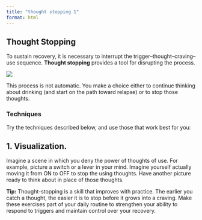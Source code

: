 ```yaml
---
title: "thought stopping 1"
format: html
---
```


## Thought Stopping

To sustain recovery, it is necessary to interrupt the trigger–thought–craving–use sequence<!--refer to trigger_thought_craving_reading.qmd-->. **Thought stopping** provides a tool for disrupting the process.

![](https://github.com/jjcurtin/aud_support/blob/main/modules/images/thought_stopping.png?raw=true)

This process is not automatic. You make a choice either to continue thinking about drinking (and start on the path toward relapse) or to stop those thoughts.


### Techniques

Try the techniques described below, and use those that work best for you:

## 1.  Visualization. 
Imagine a scene in which you deny the power of thoughts of use. For example, picture a switch or a lever in your mind. Imagine yourself actually moving it from ON to OFF to stop the using thoughts. Have another picture ready to think about in place of those thoughts.


**Tip:** Thought-stopping is a skill that improves with practice. The earlier you catch a thought, the easier it is to stop before it grows into a craving. Make these exercises part of your daily routine to strengthen your ability to respond to triggers and maintain control over your recovery.
